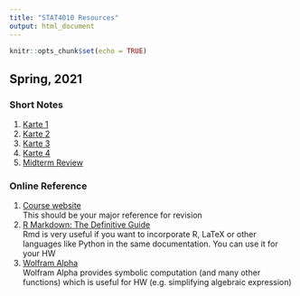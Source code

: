 ```yaml
---
title: "STAT4010 Resources"
output: html_document
---
```


```r
knitr::opts_chunk$set(echo = TRUE)
```

## Spring, 2021

### Short Notes
1. [Karte 1](2021S/Karte-1.html)  
2. [Karte 2](2021S/Karte-2.html)  
3. [Karte 3](2021S/Karte-3.html)  
4. [Karte 4](2021S/Karte-4.html)  
5. [Midterm Review](2021S/Midterm-Review.html)

### Online Reference
1. [Course website](https://sites.google.com/site/kwchankeith/teaching/s4010/s4010-2021Spring)  
This should be your major reference for revision  
2. [R Markdown: The Definitive Guide](https://bookdown.org/yihui/rmarkdown/)  
Rmd is very useful if you want to incorporate R, LaTeX or other languages like Python in the same documentation. You can use it for your HW  
3. [Wolfram Alpha](https://www.wolframalpha.com/)  
Wolfram Alpha provides symbolic computation (and many other functions) which is useful for HW (e.g. simplifying algebraic expression)  